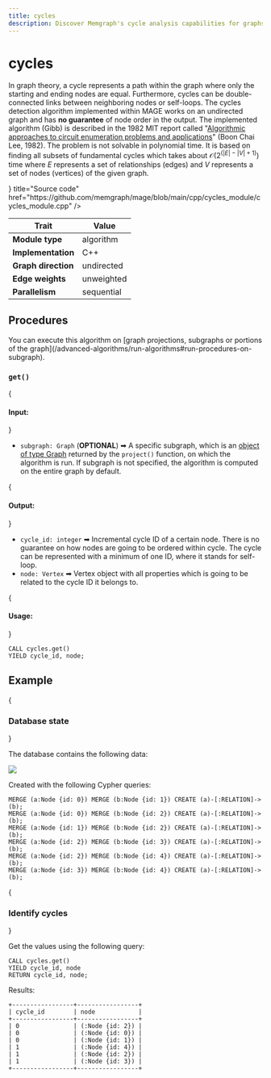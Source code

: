 ```yaml
---
title: cycles
description: Discover Memgraph's cycle analysis capabilities for graphs. Enhance your understanding of identifying and analyzing cycles within graphs, and much more. 
---
```



# cycles

In graph theory, a cycle represents a path within the graph where only the
starting and ending nodes are equal. Furthermore, cycles can be double-connected
links between neighboring nodes or self-loops. The cycles detection algorithm
implemented within MAGE works on an undirected graph and has **no guarantee** of
node order in the output. The implemented algorithm (Gibb) is described in the
1982 MIT report called "[Algorithmic approaches to circuit enumeration problems
and applications](http://hdl.handle.net/1721.1/68106)" (Boon Chai Lee, 1982).
The problem is not solvable in polynomial time. It is based on finding all
subsets of fundamental cycles which takes about $\mathcal{O}(2^(|E|-|V|+1))$
time where $E$ represents a set of relationships (edges) and $V$ represents a
set of nodes (vertices) of the given graph.

<Cards>
  <Cards.Card
    icon={<GitHub />}
    title="Source code"
    href="https://github.com/memgraph/mage/blob/main/cpp/cycles_module/cycles_module.cpp"
  />
</Cards>

| Trait               | Value                                                 |
| ------------------- | ---------- |
| **Module type**     | algorithm  |
| **Implementation**  | C++        |
| **Graph direction** | undirected |
| **Edge weights**    | unweighted |
| **Parallelism**     | sequential |

## Procedures

<Callout type="info">
You can execute this algorithm on [graph projections, subgraphs or portions of the graph](/advanced-algorithms/run-algorithms#run-procedures-on-subgraph).
</Callout>

### `get()`

{<h4 className="custom-header"> Input: </h4>}

- `subgraph: Graph` (**OPTIONAL**) ➡ A specific subgraph, which is an [object of type Graph](/advanced-algorithms/run-algorithms#run-procedures-on-subgraph) returned by the `project()` function, on which the algorithm is run. 
If subgraph is not specified, the algorithm is computed on the entire graph by default.


{<h4 className="custom-header"> Output: </h4>}

* `cycle_id: integer` ➡ Incremental cycle ID of a certain node. There is no guarantee on
  how nodes are going to be ordered within cycle. The cycle can be represented
  with a minimum of one ID, where it stands for self-loop.
* `node: Vertex` ➡ Vertex object with all properties which is going to be related to the cycle ID it belongs to.

{<h4 className="custom-header"> Usage: </h4>}
```cypher
CALL cycles.get()
YIELD cycle_id, node;
```

## Example

<Steps>

{<h3 className="custom-header"> Database state </h3>} 

The database contains the following data: 

![](/pages/advanced-algorithms/available-algorithms/cycles/cycles-1.png)

Created with the following Cypher queries:

```cypher
MERGE (a:Node {id: 0}) MERGE (b:Node {id: 1}) CREATE (a)-[:RELATION]->(b);
MERGE (a:Node {id: 0}) MERGE (b:Node {id: 2}) CREATE (a)-[:RELATION]->(b);
MERGE (a:Node {id: 1}) MERGE (b:Node {id: 2}) CREATE (a)-[:RELATION]->(b);
MERGE (a:Node {id: 2}) MERGE (b:Node {id: 3}) CREATE (a)-[:RELATION]->(b);
MERGE (a:Node {id: 2}) MERGE (b:Node {id: 4}) CREATE (a)-[:RELATION]->(b);
MERGE (a:Node {id: 3}) MERGE (b:Node {id: 4}) CREATE (a)-[:RELATION]->(b);
```

{<h3 className="custom-header"> Identify cycles </h3>} 

Get the values using the following query:

```cypher
CALL cycles.get()
YIELD cycle_id, node
RETURN cycle_id, node;
```

Results: 

```plaintext
+-----------------+-----------------+
| cycle_id        | node            |
+-----------------+-----------------+
| 0               | (:Node {id: 2}) |
| 0               | (:Node {id: 0}) |
| 0               | (:Node {id: 1}) |
| 1               | (:Node {id: 4}) |
| 1               | (:Node {id: 2}) |
| 1               | (:Node {id: 3}) |
+-----------------+-----------------+
```
</Steps>